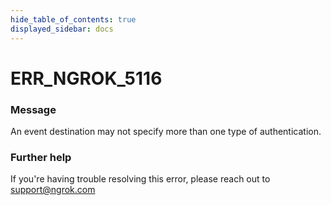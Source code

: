 ```yaml
---
hide_table_of_contents: true
displayed_sidebar: docs
---
```



# ERR_NGROK_5116

### Message
An event destination may not specify more than one type of authentication.

<ErrorDetails error='err_ngrok_5116' />


### Further help
If you're having trouble resolving this error, please reach out to [support@ngrok.com](mailto:support@ngrok.com?subject=Help%20with%20ERR_NGROK_5116)

